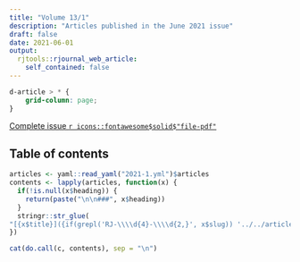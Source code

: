 ```yaml
---
title: "Volume 13/1"
description: "Articles published in the June 2021 issue"
draft: false
date: 2021-06-01
output:
  rjtools::rjournal_web_article:
    self_contained: false
---
```


```css
d-article > * {
    grid-column: page;
}
```

[Complete issue `r icons::fontawesome$solid$"file-pdf"`](RJ-2021-1.pdf)

<!-- [Complete bibliography](https://rjournal.github.io/archive/2020-2/index-bib.html) -->

<!-- Access the article landing page through its title or go straight to the article through the PDF icon: -->

## Table of contents

```r
articles <- yaml::read_yaml("2021-1.yml")$articles
contents <- lapply(articles, function(x) {
  if(!is.null(x$heading)) {
    return(paste("\n\n###", x$heading))
  }
  stringr::str_glue(
"[{x$title}]({if(grepl('RJ-\\\\d{4}-\\\\d{2,}', x$slug)) '../../articles/' else '../../news/RJ-2021-1-'}{x$slug})<br>{glue::glue_collapse(x$author, sep = ', ', last = ' and ')} {x$pages[1]}\n\n")
})

cat(do.call(c, contents), sep = "\n")
```
